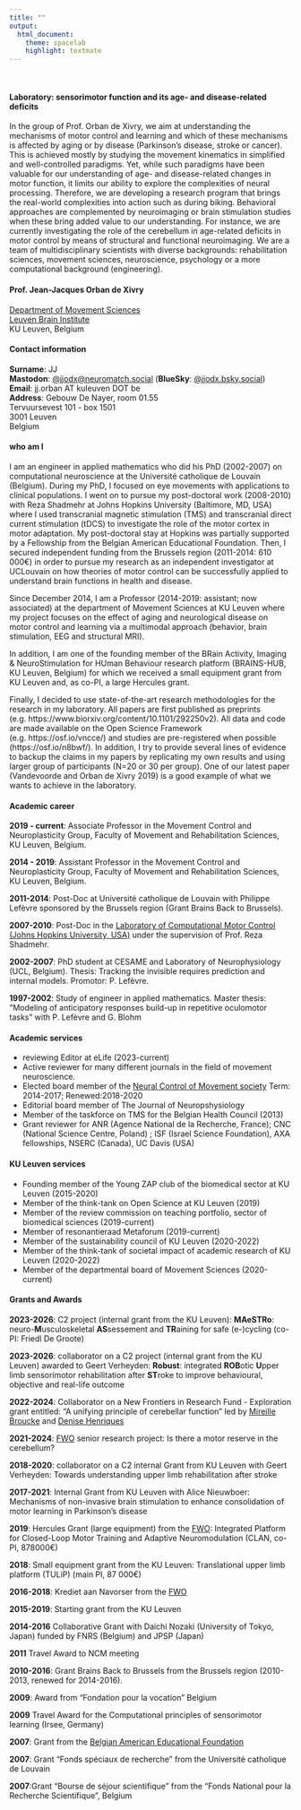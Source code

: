 ```yaml
---
title: ""
output:
  html_document:
    theme: spacelab
    highlight: textmate 
---
```

<br>

#### Laboratory: sensorimotor function and its age- and disease-related deficits

In the group of Prof. Orban de Xivry, we aim at understanding the mechanisms of motor control and learning and which of these mechanisms is affected by aging or by disease (Parkinson’s disease, stroke or cancer).  This is achieved mostly by studying the movement kinematics in simplified and well-controlled paradigms. Yet, while such paradigms have been valuable for our understanding of age- and disease-related changes in motor function, it limits our ability to explore the complexities of neural processing. Therefore, we are developing a research program that brings the real-world complexities into action such as during biking. Behavioral approaches are complemented by neuroimaging or brain stimulation studies when these bring added value to our understanding. For instance, we are currently investigating the role of the cerebellum in age-related deficits in motor control by means of structural and functional neuroimaging. We are a team of multidisciplinary scientists with diverse backgrounds: rehabilitation sciences, movement sciences, neuroscience, psychology or a more computational background (engineering).
<br>

#### Prof. Jean-Jacques Orban de Xivry

[Department of Movement Sciences](https://gbiomed.kuleuven.be/english/research/50000737)<br>
[Leuven Brain Institute](https://gbiomed.kuleuven.be/english/LBI)<br>
KU Leuven, Belgium
<br>

#### Contact information

__Surname__: JJ
<br>
__Mastodon__: [@jjodx@neuromatch.social](https://neuromatch.social/@jjodx)  (__BlueSky__: [@jjodx.bsky.social](https://bsky.app/profile/jjodx.bsky.social))
<br>
__Email__: jj.orban AT kuleuven DOT be
<br>
__Address__:
Gebouw De Nayer, room 01.55<br>
Tervuursevest 101 - box 1501<br>
3001 Leuven<br>
Belgium<br>

#### who am I

<p> I am an engineer in applied mathematics who did his PhD (2002-2007) on computational neuroscience at the Université catholique de Louvain (Belgium). During my PhD, I focused on eye movements with applications to clinical populations. I went on to pursue my post-doctoral work (2008-2010) with Reza Shadmehr at Johns Hopkins University (Baltimore, MD, USA) where I used transcranial magnetic stimulation (TMS) and transcranial direct current stimulation (tDCS) to investigate the role of the motor cortex in motor adaptation. My post-doctoral stay at Hopkins was partially supported by a Fellowship from the Belgian American Educational Foundation. Then, I secured independent funding from the Brussels region (2011-2014: 610 000€) in order to pursue my research as an independent investigator at UCLouvain on how theories of motor control can be successfully applied to understand brain functions in health and disease.</p>

<p> Since December 2014, I am a Professor (2014-2019: assistant; now associated) at the department of Movement Sciences at KU Leuven where my project focuses on the effect of aging and neurological disease on motor control and learning via a multimodal approach (behavior, brain stimulation, EEG and structural MRI).</p> 

<p> In addition, I am one of the founding member of the BRain Activity, Imaging & NeuroStimulation for HUman Behaviour research platform (BRAINS-HUB, KU Leuven, Belgium) for which we received a small equipment grant from KU Leuven and, as co-PI, a large Hercules grant. </p>

<p> Finally, I decided to use state-of-the-art research methodologies for the research in my laboratory. All papers are first published as preprints (e.g. https://www.biorxiv.org/content/10.1101/292250v2). All data and code are made available on the Open Science Framework (e.g. https://osf.io/vncce/) and studies are pre-registered when possible (https://osf.io/n8bwf/). In addition, I try to provide several lines of evidence to backup the claims in my papers by replicating my own results and using larger group of participants (N=20 or 30 per group). One of our latest paper (Vandevoorde and Orban de Xivry 2019) is a good example of what we wants to achieve in the laboratory. </p>


#### Academic career

<p> __2019 - current__: Associate Professor in the Movement Control and Neuroplasticity Group, Faculty of Movement and Rehabilitation Sciences, KU Leuven, Belgium.</p>

<p> __2014 - 2019__: Assistant Professor in the Movement Control and Neuroplasticity Group, Faculty of Movement and Rehabilitation Sciences, KU Leuven, Belgium.</p>
<p> __2011-2014__: Post-Doc at Université catholique de Louvain with Philippe Lefèvre sponsored by the Brussels region (Grant Brains Back to Brussels).</p>
<p> __2007-2010__: Post-Doc in the [Laboratory of Computational Motor Control (Johns Hopkins University, USA)](www.shadmehrlab.org) under the supervision of Prof. Reza Shadmehr.</p>
<p> __2002-2007__: PhD student at CESAME and Laboratory of Neurophysiology (UCL, Belgium). Thesis: Tracking the invisible requires prediction and internal models. Promotor: P. Lefèvre.</p>
<p> __1997-2002__: Study of engineer in applied mathematics. Master thesis: "Modeling of anticipatory responses build-up in repetitive oculomotor tasks" with P. Lefèvre and G. Blohm</p>

#### Academic services
- reviewing Editor at eLife (2023-current)
- Active reviewer for many different journals in the field of movement neuroscience.
- Elected board member of the [Neural Control of Movement society](www.ncm-society.org) Term: 2014-2017; Renewed:2018-2020<br>
- Editorial board member of The Journal of Neuropshysiology<br>
- Member of the taskforce on TMS for the Belgian Health Council (2013) <br>
- Grant reviewer for ANR (Agence National de la Recherche, France); CNC (National Science Centre, Poland) ; ISF (Israel Science Foundation), AXA fellowships, NSERC (Canada), UC Davis (USA)<br>

#### KU Leuven services

- Founding member of the Young ZAP club of the biomedical sector at KU Leuven (2015-2020)
- Member of the think-tank on Open Science at KU Leuven (2019)
- Member of the review commission on teaching portfolio, sector of biomedical sciences (2019-current)
- Member of resonantieraad Metaforum (2019-current)
- Member of the sustainability council of KU Leuven (2020-2022)
- Member of the think-tank of societal impact of academic research of KU Leuven (2020-2022)
- Member of the departmental board of Movement Sciences (2020-current) 

#### Grants and Awards
<!--<p> __2024-2027__: [FWO](www.fwo.be) senior research project: Multifaceted approach to investigate position sense in health and disease (co-PI: An De Groef) </p>-->
<p> __2023-2026__: C2 project (internal grant from the KU Leuven): **MAeSTRo**: neuro-**M**usculoskeletal **AS**sessement and **TR**aining for safe (e-)cycling (co-PI: Friedl De Groote)</p>
<p> __2023-2026__: collaborator on a C2 project (internal grant from the KU Leuven) awarded to Geert Verheyden: **Robust**: integrated **ROB**otic **U**pper limb sensorimotor rehabilitation after **ST**roke to improve behavioural, objective and real-life outcome</p>
<p> __2022-2024__: Collaborator on a New Frontiers in Research Fund - Exploration grant entitled: "A unifying principle of cerebellar function" led by [Mireille Broucke](http://www.control.utoronto.ca/~broucke) and [Denise Henriques](https://deniseh.lab.yorku.ca/) </p>
<p> __2021-2024__: [FWO](www.fwo.be) senior research project: Is there a motor reserve in the cerebellum? </p>
<p> __2018-2020__: collaborator on a C2 internal Grant from KU Leuven with Geert Verheyden: Towards understanding upper limb rehabilitation after stroke</p>
<p> __2017-2021__: Internal Grant from KU Leuven with Alice Nieuwboer: Mechanisms of non-invasive brain stimulation to enhance consolidation of motor learning in Parkinson’s disease</p>
<p> __2019__: Hercules Grant (large equipment) from the [FWO](www.fwo.be): Integrated Platform for Closed-Loop Motor Training and Adaptive Neuromodulation (CLAN, co-PI, 878000€)</p>
<p> __2018__: Small equipment grant from the KU Leuven: Translational upper limb platform (TULiP) (main PI, 87 000€)</p>
<p> __2016-2018__: Krediet aan Navorser from the [FWO](www.fwo.be)</p>
<p> __2015-2019__: Starting grant from the KU Leuven</p>
<p> __2014-2016__ Collaborative Grant with Daichi Nozaki (University of Tokyo, Japan) funded by FNRS (Belgium) and JPSP (Japan)</p>
<p> __2011__ Travel Award to NCM meeting</p>
<p> __2010-2016__: Grant Brains Back to Brussels from the Brussels region (2010-2013, renewed for 2014-2016).</p>
<p> __2009__: Award from "Fondation pour la vocation" Belgium</p>
<p> __2009__ Travel Award for the Computational principles of sensorimotor learning (Irsee, Germany)</p>
<p> __2007__: Grant from the [Belgian American Educational Foundation](www.baef.be) </p>
<p> __2007__: Grant "Fonds spéciaux de recherche" from the Université catholique de Louvain </p>
<p> __2007__:Grant "Bourse de séjour scientifique" from the "Fonds National pour la Recherche Scientifique", Belgium</p>
    



